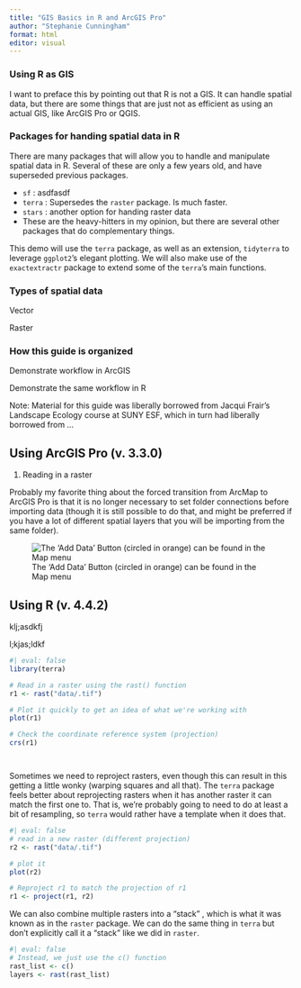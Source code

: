 ```yaml
---
title: "GIS Basics in R and ArcGIS Pro"
author: "Stephanie Cunningham"
format: html
editor: visual
---
```


### Using R as GIS

I want to preface this by pointing out that R is not a GIS. It can handle spatial data, but there are some things that are just not as efficient as using an actual GIS, like ArcGIS Pro or QGIS.

### Packages for handing spatial data in R

There are many packages that will allow you to handle and manipulate spatial data in R. Several of these are only a few years old, and have superseded previous packages.

-   `sf` : asdfasdf
-   `terra` : Supersedes the `raster` package. Is much faster.
-   `stars` : another option for handing raster data
-   These are the heavy-hitters in my opinion, but there are several other packages that do complementary things.

This demo will use the `terra` package, as well as an extension, `tidyterra` to leverage `ggplot2`'s elegant plotting. We will also make use of the `exactextractr` package to extend some of the `terra`'s main functions.

### Types of spatial data

Vector

Raster

### How this guide is organized

Demonstrate workflow in ArcGIS

Demonstrate the same workflow in R

Note: Material for this guide was liberally borrowed from Jacqui Frair's Landscape Ecology course at SUNY ESF, which in turn had liberally borrowed from ...

## Using ArcGIS Pro (v. 3.3.0)

1.  Reading in a raster

Probably my favorite thing about the forced transition from ArcMap to ArcGIS Pro is that it is no longer necessary to set folder connections before importing data (though it is still possible to do that, and might be preferred if you have a lot of different spatial layers that you will be importing from the same folder).

![The 'Add Data' Button (circled in orange) can be found in the Map menu](images/Screenshot 2025-03-10 140217.png)

## Using R (v. 4.4.2)

klj;asdkfj

l;kjas;ldkf

```r
#| eval: false
library(terra)

# Read in a raster using the rast() function
r1 <- rast("data/.tif")

# Plot it quickly to get an idea of what we're working with
plot(r1)

# Check the coordinate reference system (projection)
crs(r1)




```

Sometimes we need to reproject rasters, even though this can result in this getting a little wonky (warping squares and all that). The `terra` package feels better about reprojecting rasters when it has another raster it can match the first one to. That is, we're probably going to need to do at least a bit of resampling, so `terra` would rather have a template when it does that.

```r
#| eval: false
# read in a new raster (different projection)
r2 <- rast("data/.tif")

# plot it
plot(r2)

# Reproject r1 to match the projection of r1
r1 <- project(r1, r2)

```

We can also combine multiple rasters into a "stack" , which is what it was known as in the `raster` package. We can do the same thing in `terra` but don't explicitly call it a "stack" like we did in `raster`.

```r
#| eval: false
# Instead, we just use the c() function
rast_list <- c()
layers <- rast(rast_list)
```

